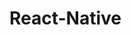 # React-Native

<div data-snack-id="@kevnz/hello-world"
  data-snack-platform="web"
  data-snack-preview="true"
  data-snack-theme="light"
  style={{
    overflow:'hidden',
    background:'#fafafa',
    border:'1px solid rgba(0,0,0,.08)',
    borderRadius:4,
    height:505,
    width:'100%'
  }}></div>
